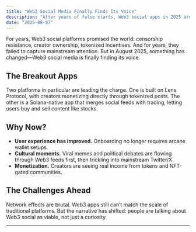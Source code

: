 ```yaml
---
title: "Web3 Social Media Finally Finds Its Voice"
description: "After years of false starts, Web3 social apps in 2025 are gaining traction with creators and users."
date: "2025-08-07"
---
```


For years, Web3 social platforms promised the world: censorship resistance, creator ownership, tokenized incentives. And for years, they failed to capture mainstream attention. But in August 2025, something has changed—Web3 social media is finally finding its voice.

## The Breakout Apps

Two platforms in particular are leading the charge. One is built on Lens Protocol, with creators monetizing directly through tokenized posts. The other is a Solana-native app that merges social feeds with trading, letting users buy and sell content like stocks.

## Why Now?

- **User experience has improved.** Onboarding no longer requires arcane wallet setups.  
- **Cultural moments.** Viral memes and political debates are flowing through Web3 feeds first, then trickling into mainstream Twitter/X.  
- **Monetization.** Creators are seeing real income from tokens and NFT-gated communities.  

## The Challenges Ahead

Network effects are brutal. Web3 apps still can’t match the scale of traditional platforms. But the narrative has shifted: people are talking about Web3 social as viable, not just a curiosity.

---